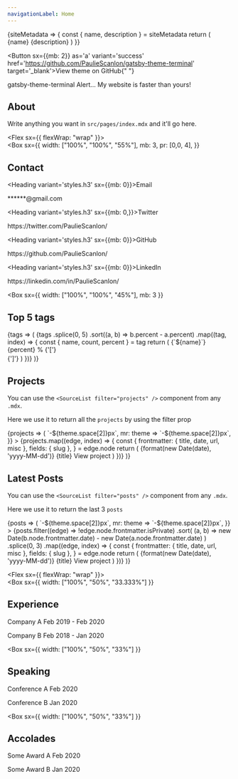 ```yaml
---
navigationLabel: Home
---
```



<SiteMetaData>
{siteMetadata => {
  const { name, description } = siteMetadata
  return (
        <Fragment>
        <Heading variant='styles.h1'>{name}</Heading>
        <Text>{description}</Text>
        </Fragment>
  )
}}
</SiteMetaData>

<Divider/>

<Button sx={{mb: 2}} as='a' variant='success' href='https://github.com/PaulieScanlon/gatsby-theme-terminal' target='_blank'>View theme on GitHub</Button>{" "}
<Link sx={{whiteSpace: 'nowrap',}} href='https://github.com/PaulieScanlon/gatsby-theme-terminal' target='_blank' >gatsby-theme-terminal</Link>
<Divider />

<Alert variant='success'>
  Alert... My website is faster than yours!
</Alert>
<Divider />
<Divider />

## About

Write anything you want in `src/pages/index.mdx` and it'll go here.

<Divider />

<Flex sx={{ flexWrap: "wrap" }}>  
  <Box
    sx={{
      width: ["100%", "100%", "55%"],
      mb: 3,
      pr: [0,0, 4],
    }}
  >         

  ## Contact

  <Heading variant='styles.h3' sx={{mb: 0}}>Email</Heading>
  <Link href='mailto:******@gmail.com' variant='styles.a'>******@gmail.com</Link>
  <Divider />

  <Heading variant='styles.h3' sx={{mb: 0,}}>Twitter</Heading>
  <Link href='https://twitter.com/PaulieScanlon/' variant='styles.a'>https://twitter.com/PaulieScanlon/</Link>
  <Divider />

  <Heading variant='styles.h3' sx={{mb: 0}}>GitHub</Heading>
  <Link href='https://github.com/PaulieScanlon/' variant='styles.a'>https://github.com/PaulieScanlon/</Link>
  <Divider />

  <Heading variant='styles.h3' sx={{mb: 0}}>LinkedIn</Heading>
  <Link href='https://www.linkedin.com/in/PaulieScanlon/' variant='styles.a'>https://linkedin.com/in/PaulieScanlon/</Link>
  <Divider />

  </Box>

  <Box
    sx={{
      width: ["100%", "100%", "45%"],
      mb: 3
    }}
  >
 

  ## Top 5 tags

  <SourceTags filter="posts">
    {tags => (
      <Flex sx={{ flexDirection: 'column' }}>
        {tags
          .splice(0, 5)
          .sort((a, b) => b.percent - a.percent)
          .map((tag, index) => {
            const { name, count, percent } = tag
            return (
              <Box
                key={index}
                sx={{ color: 'muted', mb: 3, svg: { fill: 'muted' } }}
              >
                <Flex sx={{ lineHeight: 'normal' }}>
                  <Text
                    sx={{ color: 'secondary', mr: 2, mb: 0 }}
                  >{`${name}`}</Text>
                  <Text sx={{ color: 'muted' }}>{percent}</Text>
                  <Text sx={{ color: 'error' }}>%</Text>
                </Flex>
                <Flex>
                 <Box>{'['}</Box>
                  <Box sx={{flexBasis: '100%'}}>
                    <svg
                      xmlns="http://www.w3.org/2000/svg"
                      viewBox="0 0 1200 8"
                      width="100%"
                      height="8"
                    >
                      <rect width={`${percent * 3}%`} height={4} />
                    </svg>
                  </Box>
                  <Box> {']'}</Box>
                </Flex>
              </Box>
            )
          })}
      </Flex>
    )}
  </SourceTags>

  </Box>
</Flex>


## Projects

You can use the `<SourceList filter="projects" />` component from any `.mdx`. 

Here we use it to return all the `projects` by using the filter prop


<SourceList filter="projects">
  {projects => (
    <Flex
      sx={{
        flexWrap: "wrap",
        ml: theme => `-${theme.space[2]}px`,
        mr: theme => `-${theme.space[2]}px`,
      }}
    >
      {projects.map((edge, index) => {
        const {
          frontmatter: { title, date, url, misc },
          fields: { slug },
        } = edge.node
        return (
          <Box
            key={index}
            sx={{ mb: 3, maxWidth: ["100%", "50%", "33.333%"], width: ["100%", "50%", "33.333%"] }}
          >
            <Link href={slug} sx={{textDecoration: 'none'}}>
              <Card
                sx={{
                  ml: 2, 
                  mr: 2,
                  p: 3,
                }}
              > 
                <Text sx={{fontSize:0, color:'muted'}}>{format(new Date(date), 'yyyy-MM-dd')}</Text>
                <Heading variant="styles.h4" sx={{color: 'text'}}>{title}</Heading>
                <Text sx={{textDecoration: 'underline'}}>View project</Text>
              </Card>
            </Link>
          </Box>
        )
      })}
    </Flex>
  )}
</SourceList>

## Latest Posts

You can use the `<SourceList filter="posts" />` component from any `.mdx`. 

Here we use it to return the last 3 `posts` 


<SourceList filter="posts">
  {posts => (
    <Flex
      sx={{
        flexWrap: "wrap",
        ml: theme => `-${theme.space[2]}px`,
        mr: theme => `-${theme.space[2]}px`,
      }}
    >
      {posts.filter((edge) => !edge.node.frontmatter.isPrivate)
        .sort(
          (a, b) =>
            new Date(b.node.frontmatter.date) -
            new Date(a.node.frontmatter.date)
        )
        .splice(0, 3)
      .map((edge, index) => {
        const {
          frontmatter: { title, date, url, misc },
          fields: { slug },
        } = edge.node
        return (
          <Box
            key={index}
            sx={{ mb: 3, maxWidth: ["100%", "50%", "33.333%"], width: ["100%", "50%", "33.333%"] }}
          >
            <Link href={slug} sx={{textDecoration: 'none'}}>
              <Card
                sx={{
                  ml: 2, 
                  mr: 2,
                  p: 3,
                }}
              > 
                <Text sx={{fontSize:0, color:'muted'}}>{format(new Date(date), 'yyyy-MM-dd')}</Text>
                <Heading variant="styles.h4" sx={{color: 'text'}}>{title}</Heading>
                <Text sx={{textDecoration: 'underline'}}>View project</Text>
              </Card>
            </Link>
          </Box>
        )
      })}
    </Flex>
  )}
</SourceList>

<Divider />

<Flex sx={{ flexWrap: "wrap" }}>  
  <Box
    sx={{
      width: ["100%", "50%", "33.333%"]
    }}
  >          

  ## Experience

  <Text>Company A</Text>
  <Text variant='styles.small'>Feb 2019 - Feb 2020</Text>
  <Divider />

  <Text>Company B</Text>
  <Text variant='styles.small'>Feb 2018 - Jan 2020</Text>
  <Divider />
  <Divider />
  </Box>

  <Box
    sx={{
      width: ["100%", "50%", "33%"]
    }}
  >       

  ## Speaking  

  <Text>Conference A</Text>
  <Text variant='styles.small'>Feb 2020</Text>
  <Divider />

  <Text>Conference B</Text>
  <Text variant='styles.small'>Jan 2020</Text>
  <Divider />
  <Divider />
  </Box>

  <Box
    sx={{
      width: ["100%", "50%", "33%"]
    }}
  >          

  ## Accolades

  <Text>Some Award A</Text>
  <Text variant='styles.small'>Feb 2020</Text>
  <Divider />

  <Text>Some Award B</Text>
  <Text variant='styles.small'>Jan 2020</Text>
  <Divider />
  <Divider />
  </Box>

</Flex>

